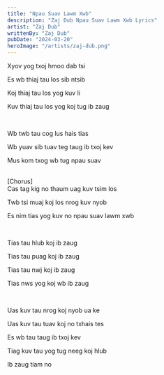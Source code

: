 ```yaml
---
title: "Npau Suav Lawm Xwb"
description: "Zaj Dub Npau Suav Lawm Xwb Lyrics"
artist: "Zaj Dub"
writtenBy: "Zaj Dub"
pubDate: "2024-03-20"
heroImage: "/artists/zaj-dub.png"
---
```


Xyov yog txoj hmoo dab tsi

Es wb thiaj tau los sib ntsib

Koj thiaj tau los yog kuv li

Kuv thiaj tau los yog koj tug ib zaug

<br />

Wb twb tau cog lus hais tias

Wb yuav sib tuav teg taug ib txoj kev

Mus kom txog wb tug npau suav

<br />
[Chorus]
<br />
Cas tag kig no thaum uag kuv tsim los

Twb tsi muaj koj los nrog kuv nyob

Es nim tias yog kuv no npau suav lawm xwb

<br />

Tias tau hlub koj ib zaug

Tias tau puag koj ib zaug

Tias tau nwj koj ib zaug

Tias nws yog koj wb ib zaug

<br />

Uas kuv tau nrog koj nyob ua ke

Uas kuv tau tuav koj no txhais tes

Es wb tau taug ib txoj kev

Tiag kuv tau yog tug neeg koj hlub

Ib zaug tiam no
